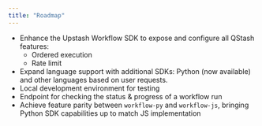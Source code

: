 ```yaml
---
title: "Roadmap"
---
```


- Enhance the Upstash Workflow SDK to expose and configure all QStash features:
  - Ordered execution
  - Rate limit
- Expand language support with additional SDKs: Python (now available) and other languages based on user requests.
- Local development environment for testing
- Endpoint for checking the status & progress of a workflow run
- Achieve feature parity between `workflow-py` and `workflow-js`, bringing Python SDK capabilities up to match JS implementation
